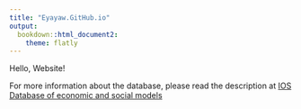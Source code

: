 ```yaml
---
title: "Eyayaw.GitHub.io"
output: 
  bookdown::html_document2:
    theme: flatly
---
```


Hello, Website!

For more information about the database, please read the description at [IOS Database of economic and social models](https://www.ios-regensburg.de/en/information-infrastructure/eservices/ios-database-of-economic-and-social-models.html)


